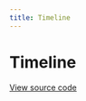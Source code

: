 ```yaml
---
title: Timeline
---
```


# Timeline

[View source code](https://github.com/Spendesk/grapes/tree/master/src/components/Timeline)
